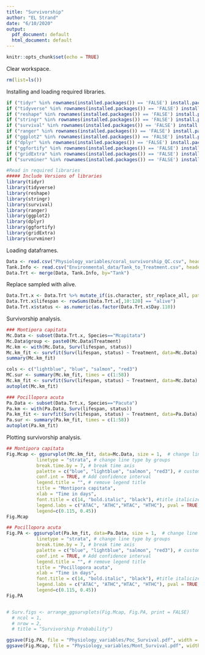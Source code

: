 ```yaml
---
title: "Survivorship"
author: "EL Strand"
date: "6/10/2020"
output:
  pdf_document: default
  html_document: default
---
```


```r
knitr::opts_chunk$set(echo = TRUE)
```

Clear workspace. 
```r
rm(list=ls())
```

Installing and loading required libraries.
```r
if ("tidyr" %in% rownames(installed.packages()) == 'FALSE') install.packages('tidyr') 
if ("tidyverse" %in% rownames(installed.packages()) == 'FALSE') install.packages('tidyverse') 
if ("reshape" %in% rownames(installed.packages()) == 'FALSE') install.packages('reshape') 
if ("stringr" %in% rownames(installed.packages()) == 'FALSE') install.packages('stringr') 
if ("survival" %in% rownames(installed.packages()) == 'FALSE') install.packages('survival') 
if ("ranger" %in% rownames(installed.packages()) == 'FALSE') install.packages('ranger') 
if ("ggplot2" %in% rownames(installed.packages()) == 'FALSE') install.packages('ggplot2') 
if ("dplyr" %in% rownames(installed.packages()) == 'FALSE') install.packages('dplyr') 
if ("ggfortify" %in% rownames(installed.packages()) == 'FALSE') install.packages('ggfortify') 
if ("gridExtra" %in% rownames(installed.packages()) == 'FALSE') install.packages('gridExtra') 
if ("survminer" %in% rownames(installed.packages()) == 'FALSE') install.packages('survminer') 

#Read in required libraries
##### Include Versions of libraries
library(tidyr)
library(tidyverse)
library(reshape)
library(stringr)
library(survival)
library(ranger)
library(ggplot2)
library(dplyr)
library(ggfortify)
library(gridExtra)
library(survminer)
```

Loading dataframes. 
```r
Data <- read.csv("Physiology_variables/coral_survivorship_QC.csv", header=T, sep=",", na.string="NA", stringsAsFactors = F) #read in data file
Tank.Info <- read.csv("Environmental_data/Tank_to_Treatment.csv", header=T, sep=",", na.string="NA") #read in data file 
Data.Trt <- merge(Data, Tank.Info, by="Tank")
```

Replace sampled with alive. 
```r
Data.Trt.x <- Data.Trt %>% mutate_if(is.character, str_replace_all, pattern = 'sampled', replacement = 'alive')
Data.Trt.x$lifespan <- rowSums(Data.Trt.x[,10:120] == "alive")
Data.Trt.x$status <- as.numeric(as.factor(Data.Trt.x$Day.110))
```

Survivorship analysis. 
```r
### Montipora capitata
Mc.Data <- subset(Data.Trt.x, Species=="Mcapitata")
Mc.Data$group <- paste0(Mc.Data$Treatment) 
Mc.km <- with(Mc.Data, Surv(lifespan, status))
Mc.km_fit <- survfit(Surv(lifespan, status) ~ Treatment, data=Mc.Data)
summary(Mc.km_fit)

cols <- c("lightblue", "blue", "salmon", "red3")
MC.sur <- summary(Mc.km_fit, times = c(1:58))
Mc.km_fit <- survfit(Surv(lifespan, status) ~ Treatment, data=Mc.Data)
autoplot(Mc.km_fit)

### Pocillopora acuta
Pa.Data <- subset(Data.Trt.x, Species=="Pacuta")
Pa.km <- with(Pa.Data, Surv(lifespan, status))
Pa.km_fit <- survfit(Surv(lifespan, status) ~ Treatment, data=Pa.Data) #*Origin
Pa.sur <- summary(Pa.km_fit, times = c(1:58))
autoplot(Pa.km_fit)
```


Plotting survivorship analysis. 
```r
## Montipora capitata
Fig.Mcap <- ggsurvplot(Mc.km_fit, data=Mc.Data, size = 1,  # change line size
           linetype = "strata", # change line type by groups
           break.time.by = 7, # break time axis
           palette = c("blue", "lightblue", "salmon", "red3"), # custom color palette
           conf.int = TRUE, # Add confidence interval
           legend.title = "", # remove legend title
           title = "Montipora capitata",
           xlab = "Time in days",
           font.title = c(14, "bold.italic", "black"), #title italicized
           legend.labs = c("ATAC", "ATHC","HTAC", "HTHC"), pval = TRUE, # Add p-value and change legend labels
           legend=c(0.115, 0.45))
Fig.Mcap

## Pocillopora acuta
Fig.PA <- ggsurvplot(Pa.km_fit, data=Pa.Data, size = 1,  # change line size
           linetype = "strata", # change line type by groups
           break.time.by = 7, # break time axis
           palette = c("blue", "lightblue", "salmon", "red3"), # custom color palette
           conf.int = TRUE, # Add confidence interval
           legend.title = "", # remove legend title
           title = "Pocillopora acuta",
           xlab = "Time in days",
           font.title = c(14, "bold.italic", "black"), #title italicized
           legend.labs = c("ATAC", "ATHC","HTAC", "HTHC"), pval = TRUE, # Add p-value and change legend labels
           legend=c(0.115, 0.45))
Fig.PA


# Surv.figs <- arrange_ggsurvplots(Fig.Mcap, Fig.PA, print = FALSE)
  # ncol = 1,
  # nrow = 2,
  # title = "Survivorship Probability")

ggsave(Fig.PA, file = "Physiology_variables/Poc_Survival.pdf", width = 8, height = 11)
ggsave(Fig.Mcap, file = "Physiology_variables/Mont_Survival.pdf", width = 8, height = 11)
```


